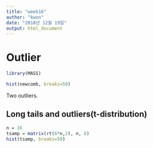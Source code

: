 ```yaml
---
title: "week16"
author: "kwon"
date: "2018년 12월 19일"
output: html_document
---
```

# Outlier
```r
library(MASS)
```

```r
hist(newcomb, breaks=50)
```
Two outliers.

## Long tails and outliers(t-distribution)
```r
n = 16
tsamp = matrix(rt(6*n,2), n, 6)
hist(tsamp, breaks=50)
```